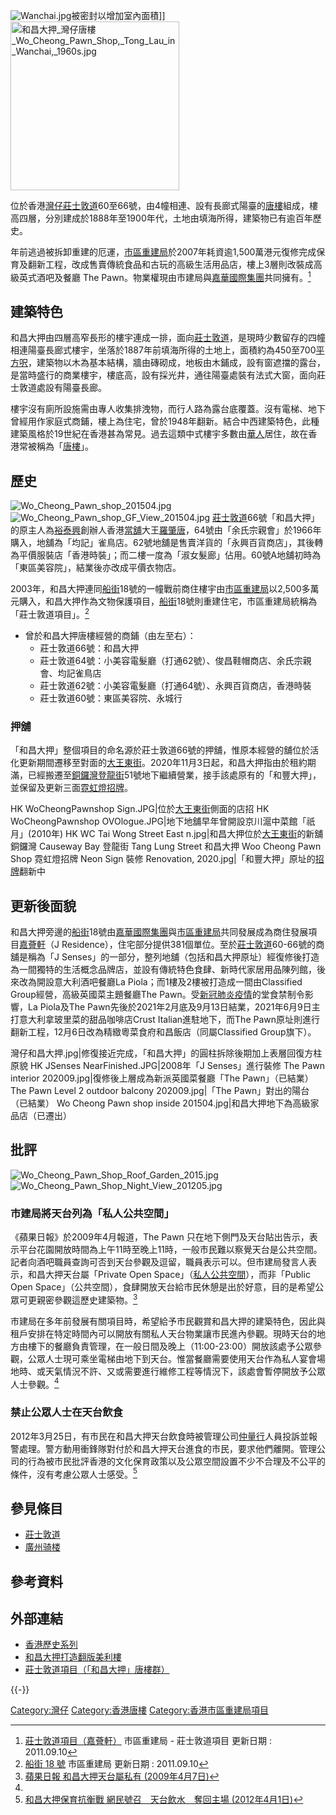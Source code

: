 {{Infobox tong lau
| name                 = 和昌大押 <br> Woo Cheong Pawn Shop
| image1               = Woo_Cheong_Pawn_Shop_20220117.jpg
| image_size           = 280px
| caption1             = 和昌大押現貌（2022年1月）
| image2               = 
| caption2             = 
| pushpin_map          = Hong Kong
| map_size             = 280px
| map_dot_label        = 灣仔
| pushpin_map_caption  = 和昌大押在香港内的位置
| address              = [[灣仔|灣仔]][[莊士敦道|莊士敦道]]60至66號
| country              = {{HK}}[[香港島|香港島]]
| coordinates          = {{coord|22.27638| 114.17134|type:landmark_regiion:hk|format=dms|display=title,inline}}
| built_year           = 1888年至1900年代
| architect            = 
| floor                = 4
| group                = 
| corner               = 
| column               = 5
| grading              = [[香港二級歷史建築|香港二級歷史建築]]
}}
[[File:Wanchai.jpg|right]]被密封以增加室內面積]]
[[File:和昌大押_灣仔唐樓_Wo_Cheong_Pawn_Shop,_Tong_Lau_in_Wanchai,_1960s.jpg|270px]]

{{engname|和昌大押|Woo Cheong Pawn Shop}}位於香港[[灣仔|灣仔]][[莊士敦道|莊士敦道]]60至66號，由4幢相連、設有長廊式陽臺的[[唐樓|唐樓]]組成，樓高四層，分別建成於1888年至1900年代，土地由填海所得，建築物已有逾百年歷史。

年前逃過被拆卸重建的厄運，[[市區重建局|市區重建局]]於2007年耗資逾1,500萬港元復修完成保育及翻新工程，改成售賣傳統食品和古玩的高級生活用品店，樓上3層則改裝成高級英式酒吧及餐廳 The Pawn。物業權現由市建局與[[嘉華國際集團|嘉華國際集團]]共同擁有。<ref name=":0">[http://www.ura.org.hk/tc/projects/redevelopment/wan-chai/johnston-road-project-j-residence.aspx 莊士敦道項目（嘉薈軒）] {{Wayback|url=http://www.ura.org.hk/tc/projects/redevelopment/wan-chai/johnston-road-project-j-residence.aspx |date=20171012081029 }}市區重建局 - 莊士敦道項目 更新日期 : 2011.09.10</ref>

==建築特色==
和昌大押由四層高窄長形的樓宇連成一排，面向[[莊士敦道|莊士敦道]]，是現時少數留存的四幢相連陽臺長廊式樓宇，坐落於1887年前填海所得的土地上，面積約為450至700[[平方呎|平方呎]]，建築物以木為基本結構，牆由磚砌成，地板由木鋪成，設有窗遮擋的露台，是當時盛行的商業樓宇，樓底高，設有採光井，通往陽臺處裝有法式大窗，面向莊士敦道處設有陽臺長廊。

樓宇沒有廁所設施需由專人收集排洩物，而行人路為露台底覆蓋。沒有電梯、地下曾經用作家庭式商鋪，樓上為住宅，曾於1948年翻新。結合中西建築特色，此種建築風格於19世紀在香港甚為常見。過去這類中式樓宇多數由[[華人|華人]]居住，故在香港常被稱為「[[唐樓|唐樓]]」。

==歷史==
[[File:Wo_Cheong_Pawn_shop_201504.jpg|right]]
[[File:Wo_Cheong_Pawn_shop_GF_View_201504.jpg|right]]
[[莊士敦道|莊士敦道]]66號「和昌大押」的原主人為[[裕泰興|裕泰興]]創辦人香港[[當舖|當舖]]大王[[羅肇唐家族|羅肇唐]]，64號由「余氏宗親會」於1966年購入，地舖為「均記」雀鳥店。62號地舖是售賣洋貨的「永興百貨商店」，其後轉為平價服裝店「香港時裝」；而二樓一度為「淑女髮廊」佔用。60號A地舖初時為「東區美容院」，結業後亦改成平價衣物店。

2003年，和昌大押連同[[船街|船街]]18號的一幢戰前商住樓宇由[[市區重建局|市區重建局]]以2,500多萬元購入，和昌大押作為文物保護項目，[[船街|船街]]18號則重建住宅，市區重建局統稱為「莊士敦道項目」。<ref>[http://www.ura.org.hk/tc/projects/heritage-preservation-and-revitalisation/wan-chai/18-ship-street.aspx  船街 18 號] {{Wayback|url=http://www.ura.org.hk/tc/projects/heritage-preservation-and-revitalisation/wan-chai/18-ship-street.aspx |date=20171001054834 }}市區重建局 更新日期 : 2011.09.10</ref>

* 曾於和昌大押唐樓經營的商鋪（由左至右）：
** 莊士敦道66號：和昌大押
** 莊士敦道64號：小美容電髮廳（打通62號）、俊昌鞋帽商店、余氏宗親會、均記雀鳥店
** 莊士敦道62號：小美容電髮廳（打通64號）、永興百貨商店，香港時裝
** 莊士敦道60號：東區美容院、永城行

===押舖===
「和昌大押」整個項目的命名源於莊士敦道66號的押舖，惟原本經營的舖位於活化更新期間遷移至對面的[[大王東街|大王東街]]。2020年11月3日起，和昌大押指由於租約期滿，已經搬遷至[[銅鑼灣|銅鑼灣]][[登龍街|登龍街]]51號地下繼續營業，接手該處原有的「和豐大押」，並保留及更新三面[[霓虹燈招牌|霓虹燈招牌]]。

{{stack begin | align=center | clear=false | float=center}}
<gallery mode=packed heights=150px style="text-align:left">
HK WoCheongPawnshop Sign.JPG|位於[[大王東街|大王東街]]側面的店招
HK WoCheongPawnshop OVOlogue.JPG|地下地舖早年曾開設京川滬中菜館「祇月」(2010年)
HK WC Tai Wong Street East n.jpg|和昌大押位於[[大王東街|大王東街]]的新舖
銅鑼灣 Causeway Bay 登龍街 Tang Lung Street 和昌大押 Woo Cheong Pawn Shop 霓虹燈招牌 Neon Sign 裝修 Renovation, 2020.jpg|「和豐大押」原址的[[招牌|招牌]]翻新中
</gallery>
{{stack end}}

==更新後面貌==
和昌大押旁邊的[[船街|船街]]18號由[[嘉華國際集團|嘉華國際集團]]與[[市區重建局|市區重建局]]共同發展成為商住發展項目[[嘉薈軒|嘉薈軒]]（J Residence），住宅部分提供381個單位。至於[[莊士敦道|莊士敦道]]60-66號的商舖是稱為「J Senses」的一部分，整列地舖（包括和昌大押原址）經復修後打造為一間獨特的生活概念品牌店，並設有傳統特色食肆、新時代家居用品陳列館，後來改為開設意大利酒吧餐廳La Piola；而1樓及2樓被打造成一間由Classified Group經營，高級英國菜主題餐廳The Pawn。受[[2019冠狀病毒病香港疫情|新冠肺炎疫情]]的堂食禁制令影響，La Piola及The Pawn先後於2021年2月底及9月13日結業，2021年6月9日主打意大利拿玻里菜的甜品咖啡店Crust Italian進駐地下，而The Pawn原址則進行翻新工程，12月6日改為精緻粵菜食府和昌飯店（同屬Classified Group旗下）。

{{stack begin | align=center | clear=false | float=center}}
<gallery mode=packed heights=150px style="text-align:left">
灣仔和昌大押.jpg|修復接近完成，「和昌大押」的圓柱拆除後期加上表層回復方柱原貌
HK JSenses NearFinished.JPG|2008年「J Senses」進行裝修
The Pawn interior 202009.jpg|復修後上層成為新派英國菜餐廳「The Pawn」（已結業）
The Pawn Level 2 outdoor balcony 202009.jpg|「The Pawn」對出的陽台（已結業）
Wo Cheong Pawn shop inside 201504.jpg|和昌大押地下為高級家品店（已遷出）
</gallery>
{{stack end}}

==批評==
[[File:Wo_Cheong_Pawn_Shop_Roof_Garden_2015.jpg|right]]
[[File:Wo_Cheong_Pawn_Shop_Night_View_201205.jpg|right]]
===市建局將天台列為「私人公共空間」===
《蘋果日報》於2009年4月報道，The Pawn 只在地下側門及天台貼出告示，表示平台花園開放時間為上午11時至晚上11時，一般市民難以察覺天台是公共空間。記者向酒吧職員查詢可否到天台參觀及逗留，職員表示可以。但市建局發言人表示，和昌大押天台屬「Private Open Space」（[[私有公共空間|私人公共空間]]），而非「Public Open Space」（公共空間），食肆開放天台給市民休憩是出於好意，目的是希望公眾可更親密參觀這歷史建築物。<ref>[http://www1.hk.apple.nextmedia.com/template/apple/art_main.php?iss_id=20090407&sec_id=4104&art_id=12611749 蘋果日報 和昌大押天台屬私有 (2009年4月7日)]</ref>

市建局在多年前發展有關項目時，希望給予市民觀賞和昌大押的建築特色，因此與租戶安排在特定時間內可以開放有關私人天台物業讓市民進內參觀。現時天台的地方由樓下的餐廳負責管理，在一般日間及晚上（11:00-23:00）開放該處予公眾參觀，公眾人士現可乘坐電梯由地下到天台。惟當餐廳需要使用天台作為私人宴會場地時、或天氣情況不許、又或需要進行維修工程等情況下，該處會暫停開放予公眾人士參觀。<ref name=":0" />

===禁止公眾人士在天台飲食===
2012年3月25日，有市民在和昌大押天台飲食時被管理公司[[仲量行|仲量行]]人員投訴並報警處理。警方動用衝鋒隊對付於和昌大押天台進食的市民，要求他們離開。管理公司的行為被市民批評香港的文化保育政策以及公眾空間設置不少不合理及不公平的條件，沒有考慮公眾人士感受。<ref>[http://www1.hk.apple.nextmedia.com/template/apple/art_main.php?iss_id=20120401&sec_id=4104&art_id=16210550 和昌大押保育抗衡戰 網民號召　天台飲水　奪回主場 (2012年4月1日)]</ref>

==參見條目==
*[[莊士敦道|莊士敦道]]
*[[廣州骑楼|廣州骑楼]]

==參考資料==
{{reflist}}

==外部連結==
{{stack begin}}
{{Commonscat|Woo Cheong Pawn Shop}}
{{stack end}}
*[http://app1.rthk.org.hk/special/hkhistory/member/photo.php?group=1&photo_id=8&offset=0 香港歷史系列]{{Wayback|url=http://app1.rthk.org.hk/special/hkhistory/member/photo.php?group=1&photo_id=8&offset=0 |date=20201115030127 }}
*[http://www.mpfinance.com/htm/Finance/20070604/News/la_lab1.htm 和昌大押打造翻版美利樓]{{Wayback|url=http://www.mpfinance.com/htm/Finance/20070604/News/la_lab1.htm |date=20161105213111 }}
*[https://web.archive.org/web/20160304105235/http://uraedu.proj.hkedcity.net/secondary/content/files/tc_s3_6.pdf 莊士敦道項目（「和昌大押」唐樓群）]

{{-}}
{{香港二級歷史建築}}

[[Category:灣仔|Category:灣仔]]
[[Category:香港唐樓|Category:香港唐樓]]
[[Category:香港市區重建局項目|Category:香港市區重建局項目]]